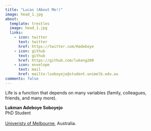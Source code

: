 ```yaml
---
title: "Lucas (About Me!)"
image: head_1.jpg
about:
  template: trestles
  image: head_1.jpg
  links:
    - icon: twitter
      text: twitter
      href: https://twitter.com/Hadeboye
    - icon: github
      text: github
      href: https://github.com/lukeng200
    - icon: envelope
      text: mail
      href: mailto:lsoboyejo@student.unimelb.edu.au
comments: false
---
```


</center>

::: {#hero-heading}
Life is a function that depends on many variables (family, colleagues, friends, and many more).

**Lukman Adeboye Soboyejo**<br>PhD Student<br><br> [Univeristy of Melbourne](https://ecosystemforest.unimelb.edu.au/research), Australia.
:::

<center>
